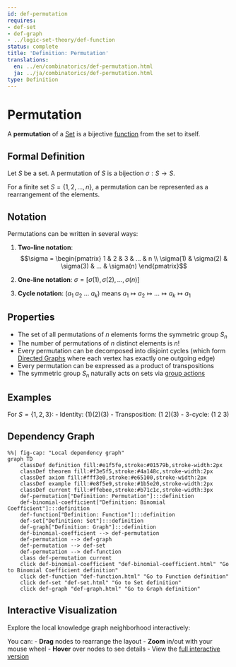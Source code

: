 ```yaml
---
id: def-permutation
requires:
- def-set
- def-graph
- ../logic-set-theory/def-function
status: complete
title: 'Definition: Permutation'
translations:
  en: ../en/combinatorics/def-permutation.html
  ja: ../ja/combinatorics/def-permutation.html
type: Definition
---
```


# Permutation {#def-permutation}

A **permutation** of a [Set](../logic-set-theory/def-set.qmd) is a bijective [function](../logic-set-theory/def-function.qmd) from the set to itself.

## Formal Definition

Let $S$ be a set. A permutation of $S$ is a bijection $\sigma: S \to S$.

For a finite set $S = \{1, 2, ..., n\}$, a permutation can be represented as a rearrangement of the elements.

## Notation

Permutations can be written in several ways:

1. **Two-line notation**:
   $$\sigma = \begin{pmatrix} 1 & 2 & 3 & ... & n \\ \sigma(1) & \sigma(2) & \sigma(3) & ... & \sigma(n) \end{pmatrix}$$

2. **One-line notation**: $\sigma = [\sigma(1), \sigma(2), ..., \sigma(n)]$

3. **Cycle notation**: $(a_1\ a_2\ ...\ a_k)$ means $a_1 \mapsto a_2 \mapsto ... \mapsto a_k \mapsto a_1$

## Properties

- The set of all permutations of $n$ elements forms the symmetric group $S_n$
- The number of permutations of $n$ distinct elements is $n!$
- Every permutation can be decomposed into disjoint cycles (which form [Directed Graphs](def-graph.qmd) where each vertex has exactly one outgoing edge)
- Every permutation can be expressed as a product of transpositions
- The symmetric group $S_n$ naturally acts on sets via [group actions](../algebra/def-group-action.qmd)

## Examples

For $S = \{1, 2, 3\}$:
- Identity: $(1)(2)(3)$
- Transposition: $(1\ 2)(3)$
- 3-cycle: $(1\ 2\ 3)$

## Dependency Graph

```mermaid
%%| fig-cap: "Local dependency graph"
graph TD
    classDef definition fill:#e1f5fe,stroke:#01579b,stroke-width:2px
    classDef theorem fill:#f3e5f5,stroke:#4a148c,stroke-width:2px
    classDef axiom fill:#fff3e0,stroke:#e65100,stroke-width:2px
    classDef example fill:#e8f5e9,stroke:#1b5e20,stroke-width:2px
    classDef current fill:#ffebee,stroke:#b71c1c,stroke-width:3px
    def-permutation["Definition: Permutation"]:::definition
    def-binomial-coefficient["Definition: Binomial Coefficient"]:::definition
    def-function["Definition: Function"]:::definition
    def-set["Definition: Set"]:::definition
    def-graph["Definition: Graph"]:::definition
    def-binomial-coefficient --> def-permutation
    def-permutation --> def-graph
    def-permutation --> def-set
    def-permutation --> def-function
    class def-permutation current
    click def-binomial-coefficient "def-binomial-coefficient.html" "Go to Binomial Coefficient definition"
    click def-function "def-function.html" "Go to Function definition"
    click def-set "def-set.html" "Go to Set definition"
    click def-graph "def-graph.html" "Go to Graph definition"
```

## Interactive Visualization

Explore the local knowledge graph neighborhood interactively:

::: {.graph-viz data-id="def-permutation" data-width="700" data-height="500"}
:::

You can:
- **Drag** nodes to rearrange the layout
- **Zoom** in/out with your mouse wheel
- **Hover** over nodes to see details
- View the [full interactive version](../../output/interactive/def-permutation.html){target="_blank"}